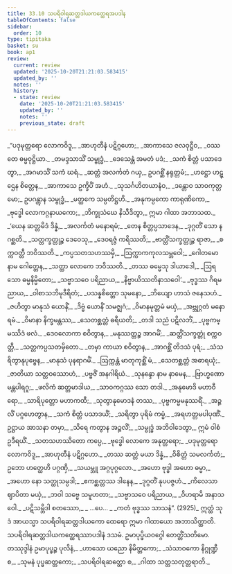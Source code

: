 ```yaml
---
title: 33.10 သပရိဝါရဆတ္တဒါယကတ္ထေရအပဒါန
tableOfContents: false
sidebar:
  order: 10
type: tipitaka
basket: su
book: ap1
review:
  current: review
  updated: '2025-10-20T21:21:03.583415'
  updated_by: ''
  notes: ''
  history:
  - state: review
    date: '2025-10-20T21:21:03.583415'
    updated_by: ''
    notes: ''
    previous_state: draft
---
```



<DynamicBreadcrumb />


<ReviewStatus review={frontmatter.review} showDetails={true} />

<HypothesisAnnotation frontmatter={frontmatter} />

<Division number="82" book="ap1" e="ch" v="20" p="302">

<Paragraph number="3686" type="verses" book="ap1">
_“ပဒုမုတ္တရော လောကဝိဒူ,_  
_အာဟုတီနံ ပဋိဂ္ဂဟော;_  
_အာကာသေ ဇလဝုဋ္ဌီဝ,_  
_ဝဿတေ ဓမ္မဝုဋ္ဌိယာ._  

</Paragraph>

</Division>
<Division number="83" book="ap1" e="ch" v="20" p="302">

<Paragraph number="3687" type="verses" book="ap1">
_တမဒ္ဒသာသိံ သမ္ဗုဒ္ဓံ,_  
_ဒေသေန္တံ အမတံ ပဒံ;_  
_သကံ စိတ္တံ ပသာဒေတွာ,_  
_အဂမာသိံ သကံ ဃရံ._  

</Paragraph>

</Division>
<Division number="84" book="ap1" e="ch" v="20" p="302">

<Paragraph number="3688" type="verses" book="ap1">
_ဆတ္တံ အလင်္ကတံ ဂယှ,_  
ဥပဂစ္ဆိံ နရုတ္တမံ;_  
_ဟဋ္ဌော ဟဋ္ဌေန စိတ္တေန,_  
_အာကာသေ ဥက္ခိပိံ အဟံ._  

</Paragraph>

</Division>
<Division number="85" book="ap1" e="ch" v="20" p="303">

<Paragraph number="3689" type="verses" book="ap1">
_သုသင်္ဂဟိတယာနံဝ,_  
_ဒန္တောဝ သာဝကုတ္တမော;_  
ဥပဂန္တွာန သမ္ဗုဒ္ဓံ,_  
_မတ္ထကေ သမ္ပတိဋ္ဌဟိ._  

</Paragraph>

</Division>
<Division number="86" book="ap1" e="ch" v="20" p="303">

<Paragraph number="3690" type="verses" book="ap1">
_အနုကမ္ပကော ကာရုဏိကော,_  
_ဗုဒ္ဓေါ လောကဂ္ဂနာယကော;_  
_ဘိက္ခုသံဃေ နိသီဒိတွာ,_  
ဣမာ ဂါထာ အဘာသထ._  

</Paragraph>

</Division>
<Division number="87" book="ap1" e="ch" v="20" p="303">

<Paragraph number="3691" type="verses" book="ap1">
_‘ယေန ဆတ္တမိဒံ ဒိန္နံ,_  
_အလင်္ကတံ မနောရမံ;_  
_တေန စိတ္တပ္ပသာဒေန,_  
_ဒုဂ္ဂတိံ သော န ဂစ္ဆတိ._  

</Paragraph>

</Division>
<Division number="88" book="ap1" e="ch" v="20" p="303">

<Paragraph number="3692" type="verses" book="ap1">
_သတ္တက္ခတ္တုဉ္စ ဒေဝေသု,_  
_ဒေဝရဇ္ဇံ ကရိဿတိ;_  
_ဗာတ္တိံသက္ခတ္တုဉ္စ ရာဇာ,_  
_စက္ကဝတ္တီ ဘဝိဿတိ._  

</Paragraph>

</Division>
<Division number="89" book="ap1" e="ch" v="20" p="303">

<Paragraph number="3693" type="verses" book="ap1">
_ကပ္ပသတသဟဿမှိ,_  
_ဩက္ကာကကုလသမ္ဘဝေါ;_  
_ဂေါတမော နာမ ဂေါတ္တေန,_  
_သတ္ထာ လောကေ ဘဝိဿတိ._  

</Paragraph>

</Division>
<Division number="90" book="ap1" e="ch" v="20" p="303">

<Paragraph number="3694" type="verses" book="ap1">
_တဿ ဓမ္မေသု ဒါယာဒေါ,_  
_ဩရသော ဓမ္မနိမ္မိတော;_  
_သဗ္ဗာသဝေ ပရိညာယ,_  
_နိဗ္ဗာယိဿတိနာသဝေါ’._  

</Paragraph>

</Division>
<Division number="91" book="ap1" e="ch" v="20" p="303">

<Paragraph number="3695" type="verses" book="ap1">
_ဗုဒ္ဓဿ ဂိရမညာယ,_  
_ဝါစာသဘိမုဒီရိတံ;_  
_ပသန္နစိတ္တော သုမနော,_  
_ဘိယျော ဟာသံ ဇနေသဟံ._  

</Paragraph>

</Division>
<Division number="92" book="ap1" e="ch" v="20" p="303">

<Paragraph number="3696" type="verses" book="ap1">
_ဇဟိတွာ မာနုသံ ယောနိံ,_  
_ဒိဗ္ဗံ ယောနိံ သမဇ္ဈဂံ;_  
_ဝိမာနမုတ္တမံ မယှံ,_  
_အဗ္ဘုဂ္ဂတံ မနောရမံ._  

</Paragraph>

</Division>
<Division number="93" book="ap1" e="ch" v="20" p="303">

<Paragraph number="3697" type="verses" book="ap1">
_ဝိမာနာ နိက္ခမန္တဿ,_  
_သေတစ္ဆတ္တံ ဓရီယတိ;_  
_တဒါ သညံ ပဋိလဘိံ,_  
_ပုဗ္ဗကမ္မဿိဒံ ဖလံ._  

</Paragraph>

</Division>
<Division number="94" book="ap1" e="ch" v="20" p="303">

<Paragraph number="3698" type="verses" book="ap1">
_ဒေဝလောကာ စဝိတွာန,_  
_မနုဿတ္တဉ္စ အာဂမိံ;_  
_ဆတ္တိံသက္ခတ္တုံ စက္ကဝတ္တီ,_  
_သတ္တကပ္ပသတမှိတော._  

</Paragraph>

</Division>
<Division number="95" book="ap1" e="ch" v="20" p="303">

<Paragraph number="3699" type="verses" book="ap1">
_တမှာ ကာယာ စဝိတွာန,_  
_အာဂစ္ဆိံ တိဒသံ ပုရံ;_  
_သံသရိတွာနုပုဗ္ဗေန,_  
_မာနုသံ ပုနရာဂမိံ._  

</Paragraph>

</Division>
<Division number="96" book="ap1" e="ch" v="20" p="303">

<Paragraph number="3700" type="verses" book="ap1">
_ဩက္ကန္တံ မာတုကုစ္ဆိံ မံ,_  
_သေတစ္ဆတ္တံ အဓာရယုံ;_  
_ဇာတိယာ သတ္တဝဿောဟံ,_  
_ပဗ္ဗဇိံ အနဂါရိယံ._  

</Paragraph>

</Division>
<Division number="97" book="ap1" e="ch" v="20" p="303">

<Paragraph number="3701" type="verses" book="ap1">
_သုနန္ဒော နာမ နာမေန,_  
_ဗြာဟ္မဏော မန္တပါရဂူ;_  
_ဖလိကံ ဆတ္တမာဒါယ,_  
_သာဝကဂ္ဂဿ သော တဒါ._  

</Paragraph>

</Division>
<Division number="98" book="ap1" e="ch" v="20" p="304">

<Paragraph number="3702" type="verses" book="ap1">
_အနုမောဒိ မဟာဝီရော,_  
_သာရိပုတ္တော မဟာကထီ;_  
_သုတွာနုမောဒနံ တဿ,_  
_ပုဗ္ဗကမ္မမနုဿရိံ._  

</Paragraph>

</Division>
<Division number="99" book="ap1" e="ch" v="20" p="304">

<Paragraph number="3703" type="verses" book="ap1">
_အဉ္ဇလိံ ပဂ္ဂဟေတွာန,_  
_သကံ စိတ္တံ ပသာဒယိံ;_  
_သရိတွာ ပုရိမံ ကမ္မံ,_  
_အရဟတ္တမပါပုဏိံ._  

</Paragraph>

</Division>
<Division number="100" book="ap1" e="ch" v="20" p="304">

<Paragraph number="3704" book="ap1">
ဥဋ္ဌာယ အာသနာ တမှာ,_  
_သိရေ ကတွာန အဉ္ဇလိံ;_  
_သမ္ဗုဒ္ဓံ အဘိဝါဒေတွာ,_  
ဣမံ ဝါစံ ဥဒီရယိံ._  

</Paragraph>

</Division>
<Division number="101" book="ap1" e="ch" v="20" p="304">

<Paragraph number="3705" type="verses" book="ap1">
_သတသဟဿိတော ကပ္ပေ,_  
_ဗုဒ္ဓေါ လောကေ အနုတ္တရော;_  
_ပဒုမုတ္တရော လောကဝိဒူ,_  
_အာဟုတီနံ ပဋိဂ္ဂဟော._  

</Paragraph>

</Division>
<Division number="102" book="ap1" e="ch" v="20" p="304">

<Paragraph number="3706" type="verses" book="ap1">
_တဿ ဆတ္တံ မယာ ဒိန္နံ,_  
_ဝိစိတ္တံ သမလင်္ကတံ;_  
ဥဘော ဟတ္ထေဟိ ပဂ္ဂဏှိ,_  
_သယမ္ဘူ အဂ္ဂပုဂ္ဂလော._  

</Paragraph>

</Division>
<Division number="103" book="ap1" e="ch" v="20" p="304">

<Paragraph number="3707" type="verses" book="ap1">
_အဟော ဗုဒ္ဓါ အဟော ဓမ္မာ,_  
_အဟော နော သတ္ထုသမ္ပဒါ;_  
_ဧကစ္ဆတ္တဿ ဒါနေန,_  
_ဒုဂ္ဂတိံ နုပပဇ္ဇဟံ._  

</Paragraph>

</Division>
<Division number="104" book="ap1" e="ch" v="20" p="304">

<Paragraph number="3708" type="verses" book="ap1">
_ကိလေသာ ဈာပိတာ မယှံ,_  
_ဘဝါ သဗ္ဗေ သမူဟတာ;_  
_သဗ္ဗာသဝေ ပရိညာယ,_  
_ဝိဟရာမိ အနာသဝေါ._  

</Paragraph>

</Division>
<Division number="105" book="ap1" e="ch" v="20" p="304">

<Paragraph number="3709" type="verses" book="ap1">
_ပဋိသမ္ဘိဒါ စတဿော,_  
_ …ပေ… _  
_ကတံ ဗုဒ္ဓဿ သာသနံ”. (2925)_  

</Paragraph>

<Paragraph number="3710" book="ap1">
ဣတ္ထံ သုဒံ အာယသ္မာ သပရိဝါရဆတ္တဒါယကော ထေရော ဣမာ ဂါထာယော အဘာသိတ္ထာတိ.

</Paragraph>
</Division>

<Paragraph number="3711" type="center" book="ap1">
သပရိဝါရဆတ္တဒါယကတ္ထေရဿာပဒါနံ ဒသမံ.



</Paragraph>

<Paragraph number="3712" type="center" book="ap1">
ဥမာပုပ္ဖိယဝဂ္ဂေါ တေတ္တိံသတိမော.



</Paragraph>

<Paragraph number="3713" type="center" book="ap1">
တဿုဒ္ဒါနံ


</Paragraph>

<Paragraph number="3714" type="verses" book="ap1">
ဥမာပုပ္ဖဉ္စ ပုလိနံ,_  
_ဟာသော ယညော နိမိတ္တကော;_  
_သံသာဝကော နိဂ္ဂုဏ္ဍီ စ,_  
_သုမနံ ပုပ္ဖဆတ္တကော;_  
_သပရိဝါရဆတ္တော စ,_  
_ဂါထာ သတ္တသတုတ္တရာတိ._
</Paragraph>